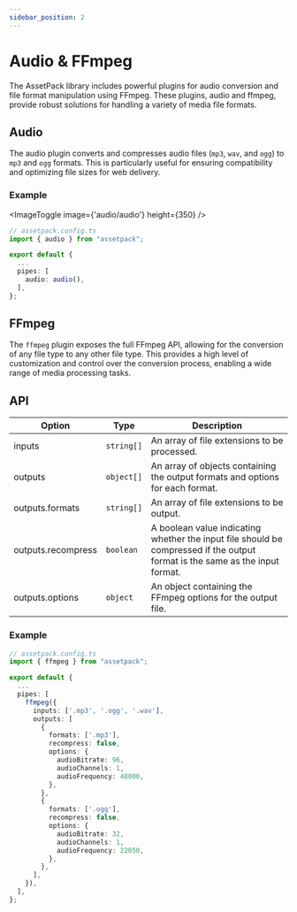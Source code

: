 ```yaml
---
sidebar_position: 2
---
```



# Audio & FFmpeg

The AssetPack library includes powerful plugins for audio conversion and file format manipulation using FFmpeg. These plugins, audio and ffmpeg, provide robust solutions for handling a variety of media file formats.

## Audio

The audio plugin converts and compresses audio files (`mp3`, `wav`, and `ogg`) to `mp3` and `ogg` formats. This is particularly useful for ensuring compatibility and optimizing file sizes for web delivery.

### Example

<ImageToggle image={'audio/audio'} height={350} />

```ts
// assetpack.config.ts
import { audio } from "assetpack";

export default {
  ...
  pipes: [
    audio: audio(),
  ],
};
```

## FFmpeg

The `ffmpeg` plugin exposes the full FFmpeg API, allowing for the conversion of any file type to any other file type. This provides a high level of customization and control over the conversion process, enabling a wide range of media processing tasks.

## API

| Option             | Type        | Description                                                                                                                  |
| ------------------ | ----------- | ---------------------------------------------------------------------------------------------------------------------------- |
| inputs             | `string[]`  | An array of file extensions to be processed.                                                                                 |
| outputs            | `object[]`  | An array of objects containing the output formats and options for each format.                                               |
| outputs.formats    | `string[]`  | An array of file extensions to be output.                                                                                    |
| outputs.recompress | `boolean`   | A boolean value indicating whether the input file should be compressed if the output format is the same as the input format. |
| outputs.options    | `object`    | An object containing the FFmpeg options for the output file.                                                                 |

### Example

```ts
// assetpack.config.ts
import { ffmpeg } from "assetpack";

export default {
  ...
  pipes: [
    ffmpeg({
      inputs: ['.mp3', '.ogg', '.wav'],
      outputs: [
        {
          formats: ['.mp3'],
          recompress: false,
          options: {
            audioBitrate: 96,
            audioChannels: 1,
            audioFrequency: 48000,
          },
        },
        {
          formats: ['.ogg'],
          recompress: false,
          options: {
            audioBitrate: 32,
            audioChannels: 1,
            audioFrequency: 22050,
          },
        },
      ],
    }),
  ],
};
```
